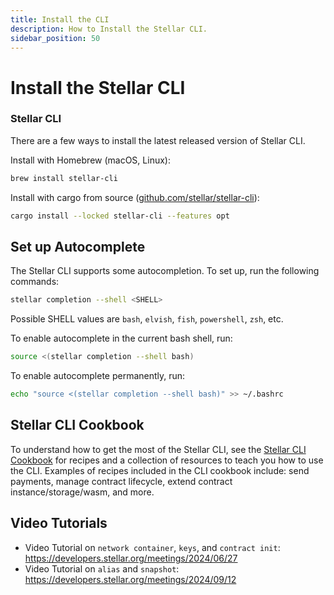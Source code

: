 ```yaml
---
title: Install the CLI
description: How to Install the Stellar CLI.
sidebar_position: 50
---
```


# Install the Stellar CLI

### Stellar CLI

There are a few ways to install the latest released version of Stellar CLI.

Install with Homebrew (macOS, Linux):

```sh
brew install stellar-cli
```

Install with cargo from source ([github.com/stellar/stellar-cli](https://github.com/stellar/stellar-cli)):

```sh
cargo install --locked stellar-cli --features opt
```

## Set up Autocomplete

The Stellar CLI supports some autocompletion. To set up, run the following commands:

```sh
stellar completion --shell <SHELL>
```

Possible SHELL values are `bash`, `elvish`, `fish`, `powershell`, `zsh`, etc.

To enable autocomplete in the current bash shell, run:

```sh
source <(stellar completion --shell bash)
```

To enable autocomplete permanently, run:

```sh
echo "source <(stellar completion --shell bash)" >> ~/.bashrc
```

## Stellar CLI Cookbook

To understand how to get the most of the Stellar CLI, see the [Stellar CLI Cookbook](https://github.com/stellar/stellar-cli/tree/main/cookbook) for recipes and a collection of resources to teach you how to use the CLI. Examples of recipes included in the CLI cookbook include: send payments, manage contract lifecycle, extend contract instance/storage/wasm, and more.

## Video Tutorials

- Video Tutorial on `network container`, `keys`, and `contract init`: https://developers.stellar.org/meetings/2024/06/27
- Video Tutorial on `alias` and `snapshot`: https://developers.stellar.org/meetings/2024/09/12
